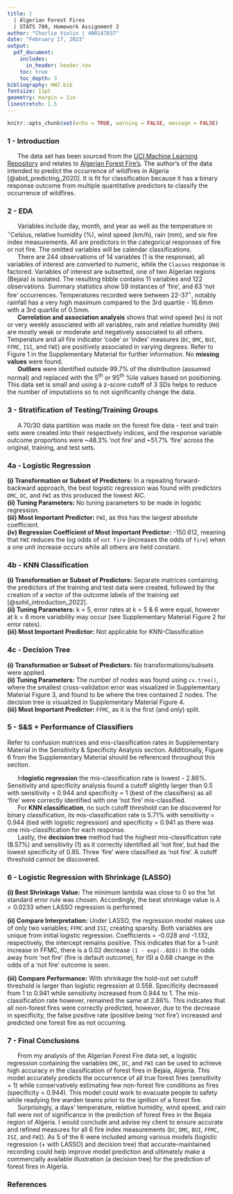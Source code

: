 ```yaml
---
title: | 
  | Algerian Forest Fires
  | STATS 780, Homework Assignment 2
author: "Charlie Violin | 400147837"
date: "February 17, 2023"
output: 
  pdf_document:
    includes:
      in_header: header.tex
    toc: true
    toc_depth: 3
bibliography: HW2.bib
fontsize: 11pt
geometry: margin = 1in
linestretch: 1.5
---
```


```r
knitr::opts_chunk$set(echo = TRUE, warning = FALSE, message = FALSE)
```

\newpage

### 1 - Introduction

|       The data set has been sourced from the [\color{blue}UCI Machine Learning Repository\color{black}](https://archive.ics.uci.edu/ml/index.php) and relates to [\color{blue}Algerian Forest Fire's\color{black}](https://archive.ics.uci.edu/ml/datasets/Algerian+Forest+Fires+Dataset++). The author's of the data intended to predict the occurrence of wildfires in Algeria [@abid_predicting_2020]. It is fit for classification because it has a binary response outcome from multiple quantitative predictors to classify the occurrence of wildfires.

### 2 - EDA

|       Variables include day, month, and year as well as the temperature in $^{\circ}$Celsius, relative humidity (%), wind speed (km/h), rain (mm), and six fire index measurements. All are predictors in the categorical responses of fire or not fire. The omitted variables will be calendar classifications.

|       There are 244 observations of 14 variables (1 is the response), all variables of interest are converted to numeric, while the `Classes` response is factored. Variables of interest are subsetted, one of two Algerian regions (Bejaia) is isolated. The resulting tibble contains 11 variables and 122 observations. Summary statistics show 59 instances of 'fire', and 63 'not fire' occurrences. Temperatures recorded were between 22-37$^{\circ}$, notably rainfall has a very high maximum compared to the 3rd quartile - 16.8mm with a 3rd quartile of 0.5mm.

|       **Correlation and association analysis** shows that wind speed (`Ws`) is not or very weekly associated with all variables, rain and relative humidity (`RH`) are mostly weak or moderate and negatively associated to all others. Temperature and all fire indicator 'code' or 'index' measures (`DC`, `DMC`, `BUI`, `FFMC`, `ISI`, and `FWI`) are positively associated in varying degrees. Refer to Figure 1 in the Supplementary Material for further information. No **missing values** were found.

|       **Outliers** were identified outside 99.7% of the distribution (assumed normal) and replaced with the 5^th^ or 95^th^ %ile values based on positioning. This data set is small and using a z-score cutoff of 3 SDs helps to reduce the number of imputations so to not significantly change the data.

### 3 - Stratification of Testing/Training Groups

|       A 70/30 data partition was made on the forest fire data - test and train sets were created into their respectively indices, and the response variable outcome proportions were \~48.3% 'not fire' and \~51.7% 'fire' across the original, training, and test sets.

### 4a - Logistic Regression

**(i) Transformation or Subset of Predictors:** In a repeating forward-backward approach, the best logistic regression was found with predictors `DMC`, `DC`, and `FWI` as this produced the lowest AIC.\
**(ii) Tuning Parameters:** No tuning parameters to be made in logistic regression.\
**(iii) Most Important Predictor:** `FWI`, as this has the largest absolute coefficient.\
**(iv) Regression Coefficient of Most Important Predictor:** -150.612, meaning that `FWI` reduces the log odds of `not fire` (increases the odds of `fire`) when a one unit increase occurs while all others are held constant.

### 4b - KNN Classification

**(i) Transformation or Subset of Predictors:** Separate matrices containing the predictors of the training and test data were created, followed by the creation of a vector of the outcome labels of the training set [@sohil_introduction_2022].\
**(ii) Tuning Parameters:** k = 5, error rates at k = 5 & 6 were equal, however at k = 6 more variability may occur (see Supplementary Material Figure 2 for error rates).\
**(iii) Most Important Predictor:** Not applicable for KNN-Classification

### 4c - Decision Tree

**(i) Transformation or Subset of Predictors:** No transformations/subsets were applied.\
**(ii) Tuning Parameters:** The number of nodes was found using `cv.tree()`, where the smallest cross-validation error was visualized in Supplementary Material Figure 3, and found to be where the tree contained 2 nodes. The decision tree is visualized in Supplementary Material Figure 4.\
**(iii) Most Important Predictor:** `FFMC`, as it is the first (and only) split.

### 5 - S&S + Performance of Classifiers

Refer to confusion matrices and mis-classification rates in Supplementary Material in the Sensitivity & Specificity Analysis section. Additionally, Figure 6 from the Supplementary Material should be referenced throughout this section.

|       In**logistic regression** the mis-classification rate is lowest - 2.86%. Sensitivity and specificity analysis found a cutoff slightly larger than 0.5 with sensitivity = 0.944 and specificity = 1 (best of the classifiers) as all 'fire' were correctly identified with one 'not fire' mis-classified.

|       For **KNN classification**, no such cutoff threshold can be discovered for binary classification, its mis-classification rate is 5.71% with sensitivity = 0.944 (tied with logistic regression) and specificity = 0.941 as there was one mis-classification for each response.

|       Lastly, the **decision tree** method had the highest mis-classification rate (8.57%) and sensitivity (1) as it correctly identified all 'not fire', but had the lowest specificity of 0.85. Three 'fire' were classified as 'not fire'. A cutoff threshold cannot be discovered.

### 6 - Logistic Regression with Shrinkage (LASSO)

**(i) Best Shrinkage Value:** The minimum lambda was close to 0 so the 1st standard error rule was chosen. Accordingly, the best shrinkage value is $\lambda = 0.0233$ when LASSO regression is performed.

**(ii) Compare Interpretation:** Under LASSO, the regression model makes use of only two variables; `FFMC` and `ISI`, creating sparsity. Both variables are unique from initial logistic regression. Coefficients = -0.028 and -1.132, respectively, the intercept remains positive. This indicates that for a 1-unit increase in FFMC, there is a 0.02 decrease `(1 - exp(-.028))` in the odds away from 'not fire' (fire is default outcome), for ISI a 0.68 change in the odds of a 'not fire' outcome is seen.  

**(iii) Compare Performance:** With shrinkage the hold-out set cutoff threshold is larger than logistic regression at 0.558. Specificity decreased from 1 to 0.941 while sensitivity increased from 0.944 to 1. The mis-classification rate however, remained the same at 2.86%. This indicates that all non-forest fires were correctly predicted, however, due to the decrease in specificity, the false positive rate (positive being 'not fire') increased and predicted one forest fire as not occurring.

### 7 - Final Conclusions

|       From my analysis of the Algerian Forest Fire data set, a logistic regression containing the variables `DMC`, `DC`, and `FWI` can be used to achieve high accuracy in the classification of forest fires in Bejaia, Algeria. This model accurately predicts the occurrence of all true forest fires (sensitivity = 1) while conservatively estimating few non-forest fire conditions as fires (specificity = 0.944). This model could work to evacuate people to safety while readying fire warden teams prior to the ignition of a forest fire.  

|       Surprisingly, a days' temperature, relative humidity, wind speed, and rain fall were not of significance in the prediction of forest fires in the Bejaia region of Algeria. I would conclude and advise my client to ensure accurate and refined measures for all 6 fire index measurements (`DC`, `DMC`, `BUI`, `FFMC`, `ISI`, and `FWI`). As 5 of the 6 were included among various models (logistic regression (+ with LASSO) and decision tree) that accurate-maintained recording could help improve model prediction and ultimately make a commercially available illustration (a decision tree) for the prediction of forest fires in Algeria.

\newpage

### References
